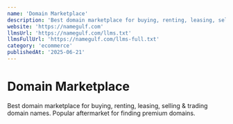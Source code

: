 ```yaml
---
name: 'Domain Marketplace'
description: 'Best domain marketplace for buying, renting, leasing, selling & trading domain names. Popular aftermarket for finding premium domains.'
website: 'https://namegulf.com'
llmsUrl: 'https://namegulf.com/llms.txt'
llmsFullUrl: 'https://namegulf.com/llms-full.txt'
category: 'ecommerce'
publishedAt: '2025-06-21'
---
```


# Domain Marketplace

Best domain marketplace for buying, renting, leasing, selling & trading domain names. Popular aftermarket for finding premium domains.

